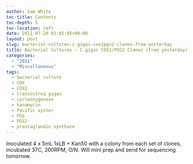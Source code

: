 ```yaml
---
author: Sam White
toc-title: Contents
toc-depth: 5
toc-location: left
date: 2011-07-28 03:02:05+00:00
layout: post
slug: bacterial-cultures-c-gigas-cox2pgs2-clones-from-yesterday
title: Bacterial Cultures - C.gigas COX2/PGS2 Clones (from yesterday)
categories:
  - "2011"
  - "Miscellaneous"
tags:
  - bacterial culture
  - COX
  - COX2
  - Crassostrea gigas
  - cyclooxygenase
  - kanamycin
  - Pacific oyster
  - PGS
  - PGS2
  - prostaglandin synthase
---
```


Inoculated 4 x 5mL 1xLB + Kan50 with a colony from each set of clones, incubated 37C, 200RPM, O/N. Will mini prep and send for sequencing tomorrow.
